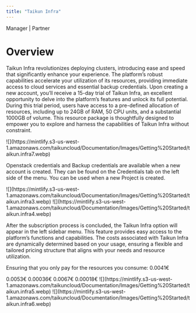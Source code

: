 ```yaml
---
title: "Taikun Infra"
---
```


<Icon icon="user-tie" iconType="solid" /> Manager | <Icon icon="handshake" iconType="solid" /> Partner

# Overview

Taikun Infra revolutionizes deploying clusters, introducing ease and speed that significantly enhance your experience. The platform’s robust capabilities accelerate your utilization of its resources, providing immediate access to cloud services and essential backup credentials. Upon creating a new account, you’ll receive a 15-day trial of Taikun Infra, an excellent opportunity to delve into the platform’s features and unlock its full potential. During this trial period, users have access to a pre-defined allocation of resources, including up to 24GB of RAM, 50 CPU units, and a substantial 1000GB of volume. This resource package is thoughtfully designed to empower you to explore and harness the capabilities of Taikun Infra without constraint.

<Frame caption="Taikun Infra - resources overview">
  ![](https://mintlify.s3-us-west-1.amazonaws.com/taikuncloud/Documentation/Images/Getting%20Started/taikun.infra7.webp)
</Frame>

Openstack credentials and Backup credentials are available when a new account is created. They can be found on the Credentials tab on the left side of the menu. You can be used when a new Project is created.

<Frame caption="Taikun Infra - default cloud credential">
  ![](https://mintlify.s3-us-west-1.amazonaws.com/taikuncloud/Documentation/Images/Getting%20Started/taikun.infra3.webp)
</Frame>

<Frame caption="Taikun Infra - default backup credential">
  ![](https://mintlify.s3-us-west-1.amazonaws.com/taikuncloud/Documentation/Images/Getting%20Started/taikun.infra4.webp)
</Frame>

After the subscription process is concluded, the Taikun Infra option will appear in the left sidebar menu. This feature provides easy access to the platform’s functions and capabilities. The costs associated with Taikun Infra are dynamically determined based on your usage, ensuring a flexible and tailored pricing structure that aligns with your needs and resource utilization.


Ensuring that you only pay for the resources you consume:
<Tabs>
  <Tab title="CPU">
    0.0041€
  </Tab>

  <Tab title="RAM">
    0.0053€
  </Tab>

  <Tab title="Volume">
    0.00036€
  </Tab>

  <Tab title="Floating IP">
    0.0067€
  </Tab>

  <Tab title="S3">
    0.00018€
  </Tab>
</Tabs>

<Frame caption="Taikun Infra - usage resources overview">
  ![](https://mintlify.s3-us-west-1.amazonaws.com/taikuncloud/Documentation/Images/Getting%20Started/taikun.infra5.webp)
</Frame>

<Frame caption="Taikun Infra - menu link">
  ![](https://mintlify.s3-us-west-1.amazonaws.com/taikuncloud/Documentation/Images/Getting%20Started/taikun.infra6.webp)
</Frame>